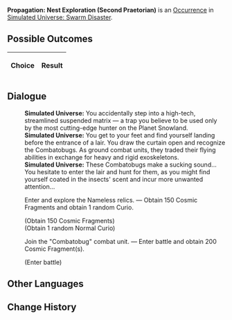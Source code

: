 {{Simulated Universe Event Infobox
|title         = Propagation: Nest Exploration (Second Praetorian)
|image         = Random Event 4.png
|type          =
|domains_su    = 
|domains_ext   = 
|domains_swarm = Swarm
|domains_gng   = 
|requirements  =
|prev          = {{tx}}
|next          = {{tx}}
|indexRewards  =
|characters    = 
}}
'''Propagation: Nest Exploration (Second Praetorian)''' is an [[Simulated Universe/Occurrence|Occurrence]] in [[Simulated Universe: Swarm Disaster]].

==Possible Outcomes==
{| class="article-table"
!Choice
!Result

|}

<!--
==Gameplay Notes==

-->
==Dialogue==
{{Dialogue Start}}
:'''Simulated Universe:''' You accidentally step into a high-tech, streamlined suspended matrix &mdash; a trap you believe to be used only by the most cutting-edge hunter on the Planet Snowland.
:'''Simulated Universe:''' You get to your feet and find yourself landing before the entrance of a lair. You draw the curtain open and recognize the Combatobugs. As ground combat units, they traded their flying abilities in exchange for heavy and rigid exoskeletons.
:'''Simulated Universe:''' These Combatobugs make a sucking sound... You hesitate to enter the lair and hunt for them, as you might find yourself coated in the insects' scent and incur more unwanted attention...
:{{DIcon|Star}} Enter and explore the Nameless relics. &mdash; Obtain 150 Cosmic Fragments and obtain 1 random Curio.
:;(Obtain 150 Cosmic Fragments)
:;(Obtain 1 random Normal Curio)
:{{DIcon|Star}} Join the "Combatobug" combat unit. &mdash; Enter battle and obtain 200 Cosmic Fragment(s).
:;(Enter battle)
::{{Enemy List|Vagrant*2/;Automaton Grizzly*1/}}
{{Dialogue End}}

==Other Languages==
{{Other Languages
|en    = Propagation: Nest Exploration (Second Praetorian)
|zhs   = 繁育•虫巢探险（二级卫戍）
|zht   = 繁育•蟲巢探險（二級衛戍）
|ja    = 繁殖・虫の巣探険（二級守備）
|ko    = 번식•곤충집 탐험(2급 경비)
|es    = Propagación: Exploración del nido (segundo pretoriano)
|fr    = Exploration du nid de la Propagation (deuxième prétorien)
|ru    = Распространение: Экспедиция по гнезду (гарнизон ур. 2)
|th    = แพร่พันธุ์: สำรวจรังแมลง (กองกำลังระดับ 2)
|vi    = Sinh Sôi - Khám Phá Ổ Côn Trùng (Cảnh Vệ Cấp 2)
|de    = Die Ausbreitung: Nesterkundung (Garnisonsstufe 2)
|id    = Propagation: Eksplorasi Sarang Serangga (Garnisun Tingkat 2)
|pt    = Propagação: Exploração de Ninho (Segundo Pretoriano)
}}

==Change History==
{{Change History|1.0}}
